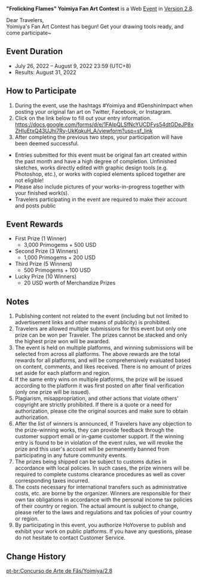 {{Event
|name              = "Frolicking Flames" Yoimiya Fan Art Contest 2022-07-26
|image             = Frolicking Flames Yoimiya Fan Art Contest.png
|type              = Web
|type2             = Submission
|time_known        = yes
|time_start        = 2022-07-26 12:00:00
|time_start_offset = GMT+8
|time_end          = 2022-08-09 23:59:59
|time_end_offset   = GMT+8
|link              = https://genshin.hoyoverse.com/en/news/detail/22444
}}
'''"Frolicking Flames" Yoimiya Fan Art Contest''' is a Web [[Event]] in [[Version 2.8]].

Dear Travelers,<br />Yoimiya's Fan Art Contest has begun! Get your drawing tools ready, and come participate~

==Event Duration==
* July 26, 2022 – August 9, 2022 23:59 (UTC+8)
* Results: August 31, 2022

==How to Participate==
# During the event, use the hashtags #Yoimiya and #GenshinImpact when posting your original fan art on Twitter, Facebook, or Instagram.
# Click on the link below to fill out your entry information.<br />https://docs.google.com/forms/d/e/1FAIpQLSfNcYUCDFys54dtGDeJP8xZHIuEtxQ43UJhi7Ry-UkKqkuH_A/viewform?usp=sf_link
# After completing the previous two steps, your participation will have been deemed successful.

*Entries submitted for this event must be original fan art created within the past month and have a high degree of completion. Unfinished sketches, works directly edited with graphic design tools (e.g. Photoshop, etc.), or works with copied elements spliced together are not eligible!
*Please also include pictures of your works-in-progress together with your finished work(s).
*Travelers participating in the event are required to make their account and posts public

==Event Rewards==
* First Prize (1 Winner)
** 3,000 Primogems + 500 USD
* Second Prize (3 Winners)
** 1,000 Primogems + 200 USD
* Third Prize (5 Winners)
** 500 Primogems + 100 USD
* Lucky Prize (10 Winners)
** 20 USD worth of Merchandize Prizes

==Notes==
# Publishing content not related to the event (including but not limited to advertisement links and other means of publicity) is prohibited.
# Travelers are allowed multiple submissions for this event but only one prize can be won per Traveler. The prizes cannot be stacked and only the highest prize won will be awarded.
# The event is held on multiple platforms, and winning submissions will be selected from across all platforms. The above rewards are the total rewards for all platforms, and will be comprehensively evaluated based on content, comments, and likes received. There is no amount of prizes set aside for each platform and region.
# If the same entry wins on multiple platforms, the prize will be issued according to the platform it was first posted on after final verification (only one prize will be issued).
# Plagiarism, misappropriation, and other actions that violate others' copyright are strictly prohibited. If there is a quote or a need for authorization, please cite the original sources and make sure to obtain authorization.
# After the list of winners is announced, if Travelers have any objection to the prize-winning works, they can provide feedback through the customer support email or in-game customer support. If the winning entry is found to be in violation of the event rules, we will revoke the prize and this user's account will be permanently banned from participating in any future community events.
# The prizes being shipped can be subject to customs duties in accordance with local policies. In such cases, the prize winners will be required to complete customs clearance procedures as well as cover corresponding taxes incurred.
# The costs necessary for international transfers such as administrative costs, etc. are borne by the organizer. Winners are responsible for their own tax obligations in accordance with the personal income tax policies of their country or region. The actual amount is subject to change, please refer to the laws and regulations and tax policies of your country or region.
# By participating in this event, you authorize HoYoverse to publish and exhibit your work on public platforms. If you have any questions, please do not hesitate to contact Customer Service.

==Change History==
{{Change History|2.8}}

[[pt-br:Concurso de Arte de Fãs/Yoimiya/2.8]]